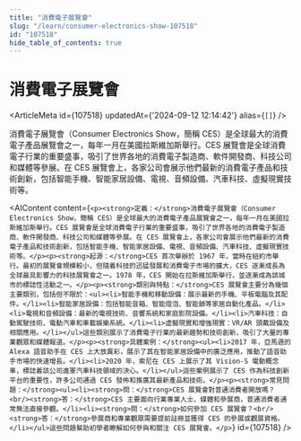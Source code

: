 ```yaml
---
title: "消費電子展覽會"
slug: "/learn/consumer-electronics-show-107518"
id: "107518"
hide_table_of_contents: true
---
```



# 消費電子展覽會

<ArticleMeta id={107518} updatedAt={'2024-09-12 12:14:42'} alias={`[]`} />
<div className='border-solid border-b border-t-0 my-4 border-[var(--ifm-color-gray-300)]' />

消費電子展覽會（Consumer Electronics Show，簡稱 CES）是全球最大的消費電子產品展覽會之一，每年一月在美國拉斯維加斯舉行。CES 展覽會是全球消費電子行業的重要盛事，吸引了世界各地的消費電子製造商、軟件開發商、科技公司和媒體等參展。在 CES 展覽會上，各家公司會展示他們最新的消費電子產品和技術創新，包括智能手機、智能家居設備、電視、音頻設備、汽車科技、虛擬現實技術等。

<AIContent content={`<p><strong>定義：</strong>消費電子展覽會（Consumer Electronics Show，簡稱 CES）是全球最大的消費電子產品展覽會之一，每年一月在美國拉斯維加斯舉行。CES 展覽會是全球消費電子行業的重要盛事，吸引了世界各地的消費電子製造商、軟件開發商、科技公司和媒體等參展。在 CES 展覽會上，各家公司會展示他們最新的消費電子產品和技術創新，包括智能手機、智能家居設備、電視、音頻設備、汽車科技、虛擬現實技術等。</p><p><strong>起源：</strong>CES 首次舉辦於 1967 年，當時在紐約市舉行。最初的展覽會規模較小，但隨着科技的迅猛發展和消費電子市場的擴大，CES 逐漸成長為全球最具影響力的科技展覽會之一。1978 年，CES 開始在拉斯維加斯舉行，並逐漸成為該城市的標誌性活動之一。</p><p><strong>類別與特點：</strong>CES 展覽會主要分為幾個主要類別，包括但不限於：<ul><li>智能手機和移動設備：展示最新的手機、平板電腦及其配件。</li><li>智能家居設備：包括智能音箱、智能燈泡、智能鎖等家居自動化產品。</li><li>電視和音頻設備：最新的電視技術、音響系統和家庭影院設備。</li><li>汽車科技：自動駕駛技術、電動汽車和車載娛樂系統。</li><li>虛擬現實和增強現實：VR/AR 頭戴設備及相關應用。</li></ul>這些類別展示了消費電子行業的最新趨勢和技術創新，吸引了大量的專業觀眾和媒體報道。</p><p><strong>具體案例：</strong><ul><li>2017 年，亞馬遜的 Alexa 語音助手在 CES 上大放異彩，展示了其在智能家居設備中的廣泛應用，推動了語音助手市場的快速增長。</li><li>2020 年，索尼在 CES 上展示了其 Vision-S 電動概念車，標誌着該公司進軍汽車科技領域的決心。</li></ul>這些案例展示了 CES 作為科技創新平台的重要性，許多公司通過 CES 發佈和推廣其最新產品和技術。</p><p><strong>常見問題：</strong><ul><li><strong>問：</strong>CES 展覽會對普通消費者開放嗎？<br/><strong>答：</strong>CES 主要面向行業專業人士、媒體和參展商，普通消費者通常無法直接參觀。</li><li><strong>問：</strong>如何參加 CES 展覽會？<br/><strong>答：</strong>參展商和專業觀眾需要提前註冊並獲得 CES 的參展或觀展資格。</li></ul>這些問題幫助初學者瞭解如何參與和關注 CES 展覽會。</p>`} id={107518} />
